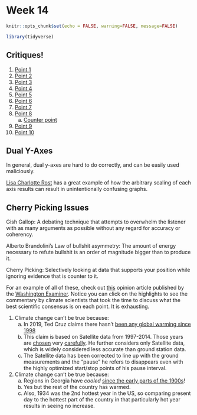 # Week 14

```r
knitr::opts_chunk$set(echo = FALSE, warning=FALSE, message=FALSE)
```
```r
library(tidyverse)
```

## Critiques!

1.  [Point 1](https://eagereyes.org/blog/2008/linear-vs-quadratic-change)
2.  [Point 2](https://twitter.com/ObamaWhiteHouse/status/677189256834609152)
3.  [Point 3](http://onlinestatbook.com/2/graphing_distributions/graphing_distributionsSA.html)
4.  [Point 4](https://www.uv.uio.no/cemo/english/studies/news/really-bad-data-graphics-competition.html)
5.  [Point 5](https://badvisualisations.tumblr.com/image/187107071331)
6.  [Point 6](https://badvisualisations.tumblr.com/image/186899740601)
7.  [Point 7](https://www.cnbc.com/2019/06/12/tesla-looks-like-netflix-did-in-2011and-it-may-see-a-similar-recovery.html)
8.  [Point 8](https://twitter.com/rsimmon/status/923344256713965568/photo/1)
    a) [Counter point](https://twitter.com/rsimmon/status/923344256713965568/photo/2)
9.  [Point 9](https://i.redd.it/5lcfql006xv31.png)
10. [Point 10](https://i.redd.it/8ygd8oczmm301.jpg)


## Dual Y-Axes
In general, dual y-axes are hard to do correctly, and can be easily used maliciously.

[Lisa Charlotte Rost](https://blog.datawrapper.de/dualaxis/) has a great example of how the arbitrary scaling of each axis results can result in unintentionally confusing graphs.

## Cherry Picking Issues

Gish Gallop: A debating technique that attempts to overwhelm the listener with as many arguments as possible without any regard for accuracy or coherency. 

Alberto Brandolini's Law of bullshit asymmetry: The amount of energy necessary to refute bullshit is an order of magnitude bigger than to produce it.

Cherry Picking: Selectively looking at data that supports your position while ignoring evidence that is counter to it.

For an example of all of these, check out [this](https://via.hypothes.is/https://www.washingtonexaminer.com/opinion/op-eds/the-great-failure-of-the-climate-models) opinion article published by the [Washington Examiner](https://www.adfontesmedia.com/static-mbc/). Notice you can click on the highlights to see the commentary by climate scientists that took the time to discuss what the best scientific consensus is on each point. It is exhausting.

1. Climate change can't be true because: 
    a) In 2019, Ted Cruz claims there hasn't [been any global warming since 1998](https://www.youtube.com/watch?v=Z0JWONI-d9w&t=2m47s)    
    b) This claim is based on Satellite data from 1997-2014. Those years are [chosen](https://www.climate.gov/news-features/climate-qa/did-global-warming-stop-1998) very [carefully](https://en.wikipedia.org/wiki/Global_warming_hiatus#/media/File:Temperaturanstieg-vergleich-zwischen-ausschnitt-und-gesamtverlauf.gif). He further considers only Satellite data, which is widely considered less accurate than ground station data.
    c) The Satellite data has been corrected to line up with the ground measurements and the "pause" he refers to disappears even with the highly optimized start/stop points of his pause interval.
    
2. Climate change can't be true because:
    a) Regions in Georgia have *cooled* [since the early parts of the 1900s]()!
    b) Yes but the rest of the country has warmed.
    c) Also, 1934 was the 2nd hottest year in the US, so comparing present day to the hottest part of the country in that particularly hot year results in seeing no increase.
    
